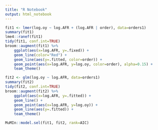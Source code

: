 ```yaml
---
title: "R Notebook"
output: html_notebook
---
```


```r
fit1 <- lmer(log.oy ~ log.AFR + (log.AFR | order), data=orders1)
summary(fit1)
lme4::ranef(fit1)
tidy(fit1, conf.int=TRUE)
broom::augment(fit1) %>%
    ggplot(aes(x=log.AFR, y=.fixed)) +
    geom_line(color="Red") +
    geom_line(aes(y=.fitted, color=order)) +
    geom_point(aes(x=log.AFR, y=log.oy, color=order), alpha=0.15) +
    team_theme()
```

```r
fit2 <- glm(log.oy ~ log.AFR, data=orders1)
summary(fit2)
tidy(fit2, conf.int=TRUE)
broom::augment(fit2) %>%
    ggplot(aes(x=log.AFR, y=.fitted)) +
    geom_line() +
    geom_point(aes(x=log.AFR, y=log.oy)) +
    geom_line(aes(y=.fitted)) +
    team_theme()
```

```r
MuMIn::model.sel(fit1, fit2, rank=AIC)
```

